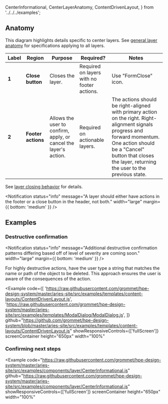   CenterInformational,
  CenterLayerAnatomy,
  ContentDrivenLayout,
} from '../../../examples';

## Anatomy

This diagram highlights details specific to center layers. See [general layer anatomy](/components/layer#anatomy) for specifications applying to all layers.

<Example plain>
  <CenterLayerAnatomy />
</Example>

| Label | Region             | Purpose                                                          | Required?                                  | Notes                                                                                                                                                                                                                                |
| ----- | ------------------ | ---------------------------------------------------------------- | ------------------------------------------ | ------------------------------------------------------------------------------------------------------------------------------------------------------------------------------------------------------------------------------------ |
| **1** | **Close button**   | Closes the layer.                                                | Required on layers with no footer actions. | Use "FormClose" icon.                                                                                                                                                                                                                |
| **2** | **Footer actions** | Allows the user to confirm, apply, or cancel the layer's action. | Required on actionable layers.             | The actions should be right-aligned with primary action on the right. Right-alignment signals progress and forward momentum. One action should be a "Cancel" button that closes the layer, returning the user to the previous state. |

See [layer closing behavior](/components/layer#layer-closing-behavior) for details.

<Notification
  status="info"
  message="A layer should either have actions in the footer or a close button in the header, not both."
  width="large"
  margin={{ bottom: 'medium' }}
/>

## Examples

### Destructive confirmation

<Notification
  status="info"
  message="Additional destructive confirmation patterns differing based off of level of severity are coming soon."
  width="large"
  margin={{ bottom: 'medium' }}
/>

For highly destructive actions, have the user type a string that matches the name or path of the object to be deleted. This approach ensures the user is aware of the consequences of the action.

<Example
  code={[
    'https://raw.githubusercontent.com/grommet/hpe-design-system/master/aries-site/src/examples/templates/content-layouts/ContentDrivenLayout.js',
    'https://raw.githubusercontent.com/grommet/hpe-design-system/master/aries-site/src/examples/templates/ModalDialog/ModalDialog.js',
  ]}
  github="https://github.com/grommet/hpe-design-system/blob/master/aries-site/src/examples/templates/content-layouts/ContentDrivenLayout.js"
  showResponsiveControls={['fullScreen']}
  screenContainer
  height="650px"
  width="100%"
>
  <ContentDrivenLayout />
</Example>

### Confirming next steps

<Example
  code="https://raw.githubusercontent.com/grommet/hpe-design-system/master/aries-site/src/examples/components/layer/CenterInformational.js"
  github="https://raw.githubusercontent.com/grommet/hpe-design-system/master/aries-site/src/examples/components/layer/CenterInformational.js"
  showResponsiveControls={['fullScreen']}
  screenContainer
  height="650px"
  width="100%"
>
  <CenterInformational />
</Example>
